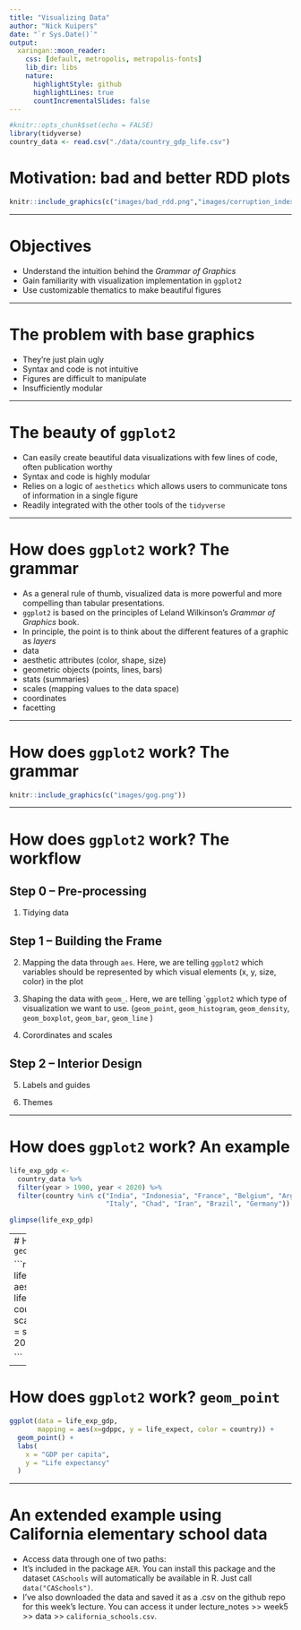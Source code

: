```yaml
---
title: "Visualizing Data"
author: "Nick Kuipers"
date: "`r Sys.Date()`"
output:
  xaringan::moon_reader:
    css: [default, metropolis, metropolis-fonts] 
    lib_dir: libs
    nature:
      highlightStyle: github
      highlightLines: true
      countIncrementalSlides: false
---
```


```r
#knitr::opts_chunk$set(echo = FALSE)
library(tidyverse)
country_data <- read.csv("./data/country_gdp_life.csv")
```

# Motivation: bad and better RDD plots

```r
knitr::include_graphics(c("images/bad_rdd.png","images/corruption_index.png"))
``` 

---

# Objectives

- Understand the intuition behind the *Grammar of Graphics*
- Gain familiarity with visualization implementation in `ggplot2`
- Use customizable thematics to make beautiful figures

---

# The problem with base graphics

- They're just plain ugly
- Syntax and code is not intuitive
- Figures are difficult to manipulate
- Insufficiently modular

---

# The beauty of `ggplot2`

- Can easily create beautiful data visualizations with few lines of code, often publication worthy
- Syntax and code is highly modular
- Relies on a logic of `aesthetics` which allows users to communicate tons of information in a single figure
- Readily integrated with the other tools of the `tidyverse`



---

# How does `ggplot2` work? The grammar

- As a general rule of thumb, visualized data is more powerful and more compelling than tabular presentations.
- `ggplot2` is based on the principles of Leland Wilkinson's *Grammar of Graphics* book.
- In principle, the point is to think about the different features of a graphic as *layers*
 * data
 * aesthetic attributes (color, shape, size)
 * geometric objects (points, lines, bars)
 * stats (summaries)
 * scales (mapping values to the data space)
 * coordinates
 * facetting
 
---

# How does `ggplot2` work? The grammar

```r
knitr::include_graphics(c("images/gog.png"))
``` 
 
---
 
# How does `ggplot2` work? The workflow

## Step 0 -- Pre-processing

1. Tidying data

## Step 1 -- Building the Frame

2. Mapping the data through `aes`. Here, we are telling `ggplot2` which variables should be represented by which visual elements (x, y, size, color) in the plot

3. Shaping the data with `geom_`. Here, we are telling ``ggplot2` which type of visualization we want to use. (`geom_point`, `geom_histogram`, `geom_density`, `geom_boxplot`, `geom_bar`, `geom_line` )

4.	Corordinates and scales
  
## Step 2 -- Interior Design

5. Labels and guides

6. Themes

---

# How does `ggplot2` work? An example

```r

life_exp_gdp <-
  country_data %>%
  filter(year > 1900, year < 2020) %>%
  filter(country %in% c("India", "Indonesia", "France", "Belgium", "Argentina", 
                        "Italy", "Chad", "Iran", "Brazil", "Germany"))

glimpse(life_exp_gdp)
```

---
# How does `ggplot2` work? `geom_line`

```r

ggplot(data = life_exp_gdp,
       mapping = aes(x=year, y = life_expect, color = country)) +
  geom_line() +
  scale_x_continuous(breaks = seq(from = 1900, to = 2020, by = 10))
 
```
---

# How does `ggplot2` work? `geom_point`

```r

ggplot(data = life_exp_gdp,
       mapping = aes(x=gdppc, y = life_expect, color = country)) +
  geom_point() +
  labs(
    x = "GDP per capita",
    y = "Life expectancy"
  )
```

---

# An extended example using California elementary school data

- Access data through one of two paths:
- It's included in the package `AER`. You can install this package and the dataset `CASchools` will automatically be available in R. Just call `data("CASchools")`.
- I've also downloaded the data and saved it as a .csv on the github repo for this week's lecture. You can access it under lecture_notes >> week5 >> data >> `california_schools.csv`.


